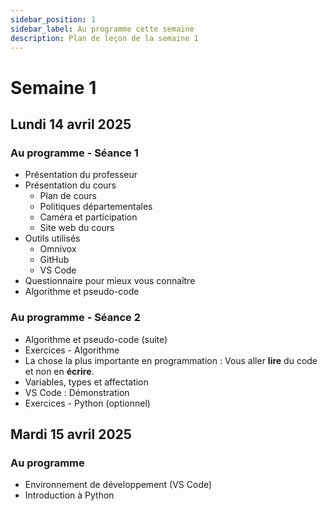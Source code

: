 ```yaml
---
sidebar_position: 1
sidebar_label: Au programme cette semaine
description: Plan de leçon de la semaine 1
---
```


# Semaine 1

## Lundi 14 avril 2025

### Au programme - Séance 1
- Présentation du professeur
- Présentation du cours
  - Plan de cours
  - Politiques départementales
  - Caméra et participation
  - Site web du cours
- Outils utilisés
  - Omnivox
  - GitHub
  - VS Code
- Questionnaire pour mieux vous connaître
- Algorithme et pseudo-code

### Au programme - Séance 2
- Algorithme et pseudo-code (suite)
- Exercices - Algorithme
- La chose la plus importante en programmation : Vous aller **lire** du code et non en **écrire**. 
- Variables, types et affectation
- VS Code : Démonstration
- Exercices - Python (optionnel)

## Mardi 15 avril 2025

### Au programme
- Environnement de développement (VS Code)
- Introduction à Python